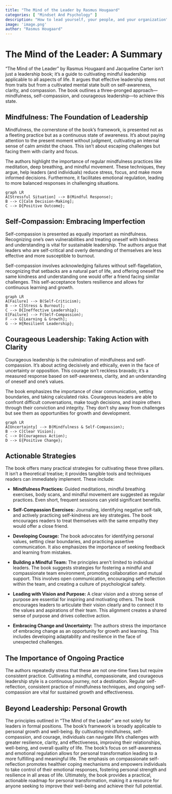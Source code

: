 ```yaml
---
title: "The Mind of the Leader by Rasmus Hougaard"
categories: [ "Mindset And Psychology" ]
description: "How to lead yourself, your people, and your organization"
image: 'image.png'
author: "Rasmus Hougaard"
---
```

# The Mind of the Leader: A Summary

"The Mind of the Leader" by Rasmus Hougaard and Jacqueline Carter isn't just a leadership book; it's a guide to cultivating mindful leadership applicable to all aspects of life.  It argues that effective leadership stems not from traits but from a cultivated mental state built on self-awareness, clarity, and compassion.  The book outlines a three-pronged approach—mindfulness, self-compassion, and courageous leadership—to achieve this state.

## Mindfulness: The Foundation of Leadership

Mindfulness, the cornerstone of the book's framework, is presented not as a fleeting practice but as a continuous state of awareness.  It's about paying attention to the present moment without judgment, cultivating an internal sense of calm amidst the chaos. This isn't about escaping challenges but facing them with clarity and focus.

The authors highlight the importance of regular mindfulness practices like meditation, deep breathing, and mindful movement. These techniques, they argue, help leaders (and individuals) reduce stress, focus, and make more informed decisions.  Furthermore, it facilitates emotional regulation, leading to more balanced responses in challenging situations.

```mermaid
graph LR
A[Stressful Situation] --> B(Mindful Response);
B --> C[Calm Decision-Making];
C --> D{Positive Outcome};
```

## Self-Compassion: Embracing Imperfection

Self-compassion is presented as equally important as mindfulness. Recognizing one's own vulnerabilities and treating oneself with kindness and understanding is vital for sustainable leadership. The authors argue that leaders who are self-critical and overly demanding of themselves are less effective and more susceptible to burnout.

Self-compassion involves acknowledging failures without self-flagellation, recognizing that setbacks are a natural part of life, and offering oneself the same kindness and understanding one would offer a friend facing similar challenges.  This self-acceptance fosters resilience and allows for continuous learning and growth.


```mermaid
graph LR
A[Failure] --> B(Self-Criticism);
B --> C[Stress & Burnout];
C --> D{Ineffective Leadership};
E[Failure] --> F(Self-Compassion);
F --> G[Learning & Growth];
G --> H{Resilient Leadership};
```

## Courageous Leadership: Taking Action with Clarity

Courageous leadership is the culmination of mindfulness and self-compassion.  It's about acting decisively and ethically, even in the face of uncertainty or opposition.  This courage isn't reckless bravado; it's a measured response based on self-awareness, clarity, and an understanding of oneself and one's values.

The book emphasizes the importance of clear communication, setting boundaries, and taking calculated risks.  Courageous leaders are able to confront difficult conversations, make tough decisions, and inspire others through their conviction and integrity. They don't shy away from challenges but see them as opportunities for growth and development.


```mermaid
graph LR
A[Uncertainty] --> B(Mindfulness & Self-Compassion);
B --> C[Clear Vision];
C --> D(Courageous Action);
D --> E{Positive Change};
```


## Actionable Strategies

The book offers many practical strategies for cultivating these three pillars.  It isn't a theoretical treatise; it provides tangible tools and techniques readers can immediately implement.  These include:


*   **Mindfulness Practices:**  Guided meditations, mindful breathing exercises, body scans, and mindful movement are suggested as regular practices.  Even short, frequent sessions can yield significant benefits.

*   **Self-Compassion Exercises:**  Journaling, identifying negative self-talk, and actively practicing self-kindness are key strategies.  The book encourages readers to treat themselves with the same empathy they would offer a close friend.

*   **Developing Courage:**  The book advocates for identifying personal values, setting clear boundaries, and practicing assertive communication.  It also emphasizes the importance of seeking feedback and learning from mistakes.

*   **Building a Mindful Team:**  The principles aren't limited to individual leaders.  The book suggests strategies for fostering a mindful and compassionate team environment, promoting collaboration and mutual support.  This involves open communication, encouraging self-reflection within the team, and creating a culture of psychological safety.

*   **Leading with Vision and Purpose:**  A clear vision and a strong sense of purpose are essential for inspiring and motivating others.  The book encourages leaders to articulate their vision clearly and to connect it to the values and aspirations of their team. This alignment creates a shared sense of purpose and drives collective action.

*   **Embracing Change and Uncertainty:**  The authors stress the importance of embracing change as an opportunity for growth and learning. This includes developing adaptability and resilience in the face of unexpected challenges.


## The Importance of Ongoing Practice

The authors repeatedly stress that these are not one-time fixes but require consistent practice.  Cultivating a mindful, compassionate, and courageous leadership style is a continuous journey, not a destination.  Regular self-reflection, consistent practice of mindfulness techniques, and ongoing self-compassion are vital for sustained growth and effectiveness.


##  Beyond Leadership: Personal Growth

The principles outlined in "The Mind of the Leader" are not solely for leaders in formal positions. The book's framework is broadly applicable to personal growth and well-being. By cultivating mindfulness, self-compassion, and courage, individuals can navigate life's challenges with greater resilience, clarity, and effectiveness, improving their relationships, well-being, and overall quality of life.  The book's focus on self-awareness and emotional regulation allows for personal transformation leading to a more fulfilling and meaningful life. The emphasis on compassionate self-reflection promotes healthier coping mechanisms and empowers individuals to take control of their emotional responses, fostering personal strength and resilience in all areas of life. Ultimately, the book provides a practical, actionable roadmap for personal transformation, making it a resource for anyone seeking to improve their well-being and achieve their full potential.

